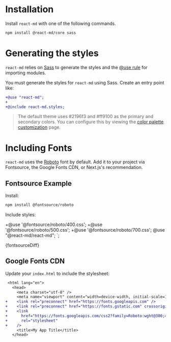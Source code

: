 # Installation

Install `react-md` with one of the following commands.

```sh npm
npm install @react-md/core sass
```

# Generating the styles

`react-md` relies on [Sass](https://sass-lang.com/) to generate the styles and the
[@use rule](https://sass-lang.com/blog/the-module-system-is-launched/) for importing modules.

You must generate the styles for `react-md` using Sass. Create an entry point like:

```diff
+@use "react-md";
+
+@include react-md.styles;
```

> The default theme uses #2196f3 and #ff9100 as the primary and secondary colors. You can
> configure this by viewing the [color palette customization](/customization/color-palette) page.

# Including Fonts

`react-md` uses the [Roboto](https://fonts.google.com/specimen/Roboto) font by default.
Add it to your project via Fontsource, the Google Fonts CDN, or Next.js's recommendation.

## Fontsource Example

Install:

```sh npm
npm install @fontsource/roboto
```

Include styles:

+@use '@fontsource/roboto/400.css';
+@use '@fontsource/roboto/500.css';
+@use '@fontsource/roboto/700.css';
 @use "@react-md/react-md";
`;

<CodeBlock lang="diff" fileName="app.scss">
  {fontsourceDiff}
</CodeBlock>

## Google Fonts CDN

Update your `index.html` to include the stylesheet:

```diff
 <html lang="en">
   <head>
     <meta charset="utf-8" />
     <meta name="viewport" content="width=device-width, initial-scale=1" />
+    <link rel="preconnect" href="https://fonts.googleapis.com" />
+    <link rel="preconnect" href="https://fonts.gstatic.com" crossorigin />
+    <link
+      href="https://fonts.googleapis.com/css2?family=Roboto:wght@300;400;500;700&display=swap"
+      rel="stylesheet"
+    />
     <title>My App Title</title>
   </head>
```
